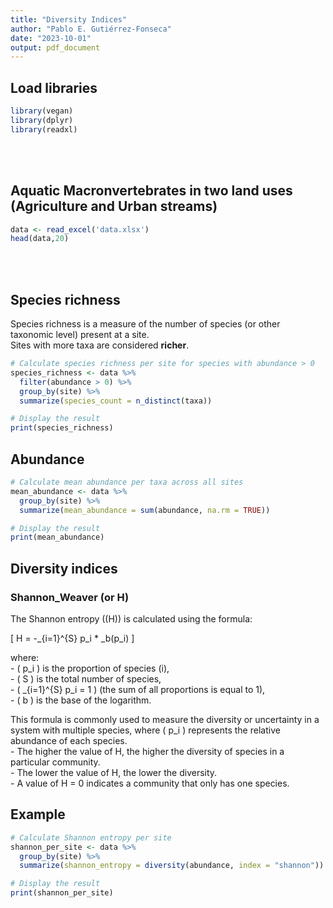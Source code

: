 ```yaml
---
title: "Diversity Indices"
author: "Pablo E. Gutiérrez-Fonseca"
date: "2023-10-01"
output: pdf_document
---
```



## **Load libraries**
```r
library(vegan)
library(dplyr)
library(readxl)
```
<br/>
<br/>

## **Aquatic Macronvertebrates in two land uses (Agriculture and Urban streams)**

```r
data <- read_excel('data.xlsx')
head(data,20)
```
<br/>
<br/>

## **Species richness**<br/>
Species richness is a measure of the number of species (or other taxonomic level) present at a site.<br/>
Sites with more taxa are considered **richer**.
```r
# Calculate species richness per site for species with abundance > 0
species_richness <- data %>%
  filter(abundance > 0) %>%
  group_by(site) %>%
  summarize(species_count = n_distinct(taxa))

# Display the result
print(species_richness)
```

## **Abundance**
```r
# Calculate mean abundance per taxa across all sites
mean_abundance <- data %>%
  group_by(site) %>%
  summarize(mean_abundance = sum(abundance, na.rm = TRUE))

# Display the result
print(mean_abundance)
```

## **Diversity indices**

### **Shannon_Weaver (or H)**

The Shannon entropy (\(H\)) is calculated using the formula:

\[ H = -\sum_{i=1}^{S} p_i * \log_b(p_i) \]

where:  
- \( p_i \) is the proportion of species \(i\),  
- \( S \) is the total number of species,  
- \( \sum_{i=1}^{S} p_i = 1 \) (the sum of all proportions is equal to 1),  
- \( b \) is the base of the logarithm.

This formula is commonly used to measure the diversity or uncertainty in a system with multiple species, where \( p_i \) represents the relative abundance of each species.  
- The higher the value of H, the higher the diversity of species in a particular community.  
- The lower the value of H, the lower the diversity.  
- A value of H = 0 indicates a community that only has one species.


## Example
```r
# Calculate Shannon entropy per site
shannon_per_site <- data %>%
  group_by(site) %>%
  summarize(shannon_entropy = diversity(abundance, index = "shannon"))

# Display the result
print(shannon_per_site)
```


